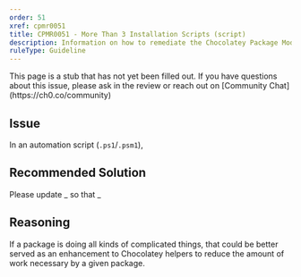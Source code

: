 ```yaml
---
order: 51
xref: cpmr0051
title: CPMR0051 - More Than 3 Installation Scripts (script)
description: Information on how to remediate the Chocolatey Package Moderation Rule 0051
ruleType: Guideline
---
```


<PackageValidatorRuleGuideline />

<Callout type="info">
    This page is a stub that has not yet been filled out. If you have questions about this issue, please ask in the review or reach out on [Community Chat](https://ch0.co/community)
</Callout>

## Issue

In an automation script (`.ps1`/`.psm1`),

## Recommended Solution

Please update _ so that _

## Reasoning

If a package is doing all kinds of complicated things, that could be better served as an enhancement to Chocolatey helpers to reduce the amount of work necessary by a given package.
